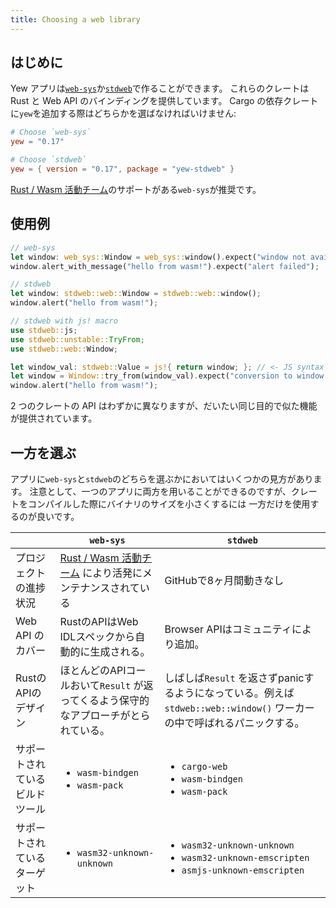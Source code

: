 ```yaml
---
title: Choosing a web library
---
```


## はじめに

Yew アプリは[`web-sys`](https://docs.rs/web-sys)か[`stdweb`](https://docs.rs/stdweb)で作ることができます。
これらのクレートは Rust と Web API のバインディングを提供しています。
Cargo の依存クレートに`yew`を追加する際はどちらかを選ばなければいけません:

```toml
# Choose `web-sys`
yew = "0.17"

# Choose `stdweb`
yew = { version = "0.17", package = "yew-stdweb" }
```

[Rust / Wasm 活動チーム](https://rustwasm.github.io/)のサポートがある`web-sys`が推奨です。

## 使用例

```rust
// web-sys
let window: web_sys::Window = web_sys::window().expect("window not available");
window.alert_with_message("hello from wasm!").expect("alert failed");

// stdweb
let window: stdweb::web::Window = stdweb::web::window();
window.alert("hello from wasm!");

// stdweb with js! macro
use stdweb::js;
use stdweb::unstable::TryFrom;
use stdweb::web::Window;

let window_val: stdweb::Value = js!{ return window; }; // <- JS syntax inside!
let window = Window::try_from(window_val).expect("conversion to window failed");
window.alert("hello from wasm!");
```

2 つのクレートの API はわずかに異なりますが、だいたい同じ目的で似た機能が提供されています。

## 一方を選ぶ

アプリに`web-sys`と`stdweb`のどちらを選ぶかにおいてはいくつかの見方があります。
注意として、一つのアプリに両方を用いることができるのですが、クレートをコンパイルした際にバイナリのサイズを小さくするには
一方だけを使用するのが良いです。

<table>
    <thead>
        <tr>
            <th style={{ textAlign: 'left' }}></th>
            <th style={{ textAlign: 'left' }}>
                <code>web-sys</code>
            </th>
            <th style={{ textAlign: 'left' }}>
                <code>stdweb</code>
            </th>
        </tr>
    </thead>
    <tbody>
        <tr>
            <td style={{ textAlign: 'left' }}>プロジェクトの進捗状況</td>
            <td style={{ textAlign: 'left' }}>
                <a href="https://rustwasm.github.io/">Rust / Wasm 活動チーム</a>
                により活発にメンテナンスされている
            </td>
            <td style={{ textAlign: 'left' }}>GitHubで8ヶ月間動きなし</td>
        </tr>
        <tr>
            <td style={{ textAlign: 'left' }}>Web API のカバー</td>
            <td style={{ textAlign: 'left' }}>
                RustのAPIはWeb IDLスペックから自動的に生成される。
            </td>
            <td style={{ textAlign: 'left' }}>
                Browser APIはコミュニティにより追加。
            </td>
        </tr>
        <tr>
            <td style={{ textAlign: 'left' }}>RustのAPIのデザイン</td>
            <td style={{ textAlign: 'left' }}>
                ほとんどのAPIコールおいて<code>Result</code>
                が返ってくるよう保守的なアプローチがとられている。
            </td>
            <td style={{ textAlign: 'left' }}>
                しばしば<code>Result</code>
                を返さずpanicするようになっている。例えば
                <code>stdweb::web::window()</code>
                ワーカーの中で呼ばれるパニックする。
            </td>
        </tr>
        <tr>
            <td style={{ textAlign: 'left' }}>
                サポートされているビルドツール
            </td>
            <td style={{ textAlign: 'left' }}>
                <p></p>
                <ul>
                    <li>
                        <code>wasm-bindgen</code>
                    </li>
                    <li>
                        <code>wasm-pack</code>
                    </li>
                </ul>
            </td>
            <td style={{ textAlign: 'left' }}>
                <p></p>
                <ul>
                    <li>
                        <code>cargo-web</code>
                    </li>
                    <li>
                        <code>wasm-bindgen</code>
                    </li>
                    <li>
                        <code>wasm-pack</code>
                    </li>
                </ul>
            </td>
        </tr>
        <tr>
            <td style={{ textAlign: 'left' }}>サポートされているターゲット</td>
            <td style={{ textAlign: 'left' }}>
                <ul>
                    <li>
                        <code>wasm32-unknown-unknown</code>
                    </li>
                </ul>
            </td>
            <td style={{ textAlign: 'left' }}>
                <ul>
                    <li>
                        <code>wasm32-unknown-unknown</code>
                    </li>
                    <li>
                        <code>wasm32-unknown-emscripten</code>
                    </li>
                    <li>
                        <code>asmjs-unknown-emscripten</code>
                    </li>
                </ul>
            </td>
        </tr>
    </tbody>
</table>
